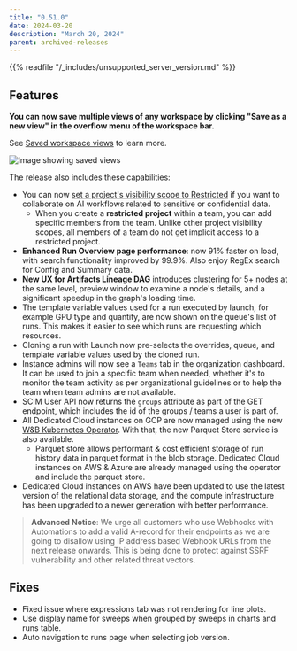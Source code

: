 ```yaml
---
title: "0.51.0"
date: 2024-03-20
description: "March 20, 2024"
parent: archived-releases
---
```


<Warning>
{{% readfile "/_includes/unsupported_server_version.md" %}}
</Warning>

## Features

**You can now save multiple views of any workspace by clicking "Save as a new view" in the overflow menu of the workspace bar.**

See [Saved workspace views](https://docs.wandb.ai/guides/app/pages/workspaces#create-saved-workspace-views) to learn more.

![Image showing saved views](https://github.com/wandb/server/assets/7208315/862a36ac-8ce4-49e7-8677-d87d54ab1e54)

The release also includes these capabilities:
* You can now [set a project's visibility scope to Restricted](https://docs.wandb.ai/guides/hosting/iam/access-management/restricted-projects/) if you want to collaborate on AI workflows related to sensitive or confidential data. 
    * When you create a **restricted project** within a team, you can add specific members from the team. Unlike other project visibility scopes, all members of a team do not get implicit access to a restricted project.
* **Enhanced Run Overview page performance**: now 91% faster on load, with search functionality improved by 99.9%. Also enjoy RegEx search for Config and Summary data. 
* **New UX for Artifacts Lineage DAG** introduces clustering for 5+ nodes at the same level, preview window to examine a node's details, and a significant speedup in the graph's loading time.
* The template variable values used for a run executed by launch, for example GPU type and quantity, are now shown on the queue's list of runs.  This makes it  easier to see which runs are requesting which resources.
* Cloning a run with Launch now pre-selects the overrides, queue, and template variable values used by the cloned run.
* Instance admins will now see a `Teams` tab in the organization dashboard. It can be used to join a specific team when needed, whether it's to monitor the team activity as per organizational guidelines or to help the team when team admins are not available. 
* SCIM User API now returns the `groups` attribute as part of the GET endpoint, which includes the id of the groups / teams a user is part of.
* All Dedicated Cloud instances on GCP are now managed using the new [W&B Kubernetes Operator](https://docs.wandb.ai/guides/hosting/operator/). With that, the new Parquet Store service is also available. 
    * Parquet store allows performant & cost efficient storage of run history data in parquet format in the blob storage. Dedicated Cloud instances on AWS & Azure are already managed using the operator and include the parquet store.
* Dedicated Cloud instances on AWS have been updated to use the latest version of the relational data storage, and the compute infrastructure has been upgraded to a newer generation with better performance.

> **Advanced Notice**: We urge all customers who use Webhooks with Automations to add a valid A-record for their endpoints as we are going to disallow using IP address based Webhook URLs from the next release onwards. This is being done to protect against SSRF vulnerability and other related threat vectors.

## Fixes

* Fixed issue where expressions tab was not rendering for line plots.
* Use display name for sweeps when grouped by sweeps in charts and runs table.
* Auto navigation to runs page when selecting job version.
